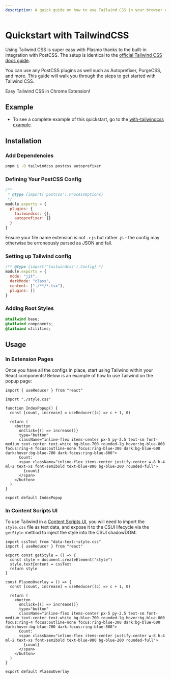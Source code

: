```yaml
---
description: A quick guide on how to use Tailwind CSS in your browser extension.
---
```



# Quickstart with TailwindCSS

Using Tailwind CSS is super easy with Plasmo thanks to the built-in integration with PostCSS. The setup is identical to the [official Tailwind CSS docs guide](https://tailwindcss.com/docs/installation/using-postcss).

You can use any PostCSS plugins as well such as Autoprefixer, PurgeCSS, and more. This guide will walk you through the steps to get started with Tailwind CSS.

<Callout emoji="🎉">Easy Tailwind CSS in Chrome Extension!</Callout>

## Example

- To see a complete example of this quickstart, go to the [with-tailwindcss example](https://github.com/PlasmoHQ/examples/tree/main/with-tailwindcss).

## Installation

### Add Dependencies

```bash
pnpm i -D tailwindcss postcss autoprefixer
```

### Defining Your PostCSS Config

```js filename="postcss.config.js"
/**
 * @type {import('postcss').ProcessOptions}
 */
module.exports = {
  plugins: {
    tailwindcss: {},
    autoprefixer: {}
  }
}
```

<Callout emoji="⚠️">

Ensure your file name extension is not `.cjs` but rather .js - the config may otherwise be erroneously parsed as JSON and fail.

</Callout>

### Setting up Tailwind config

```js filename="tailwind.config.js"
/** @type {import('tailwindcss').Config} */
module.exports = {
  mode: "jit",
  darkMode: "class",
  content: ["./**/*.tsx"],
  plugins: []
}
```

### Adding Root Styles

```css filename="style.css"
@tailwind base;
@tailwind components;
@tailwind utilities;
```

## Usage

### In Extension Pages

Once you have all the configs in place, start using Tailwind within your React components! Below is an example of how to use Tailwind on the popup page:

```tsx filename="popup.tsx"
import { useReducer } from "react"

import "./style.css"

function IndexPopup() {
  const [count, increase] = useReducer((c) => c + 1, 0)

  return (
    <button
      onClick={() => increase()}
      type="button"
      className="inline-flex items-center px-5 py-2.5 text-sm font-medium text-center text-white bg-blue-700 rounded-lg hover:bg-blue-800 focus:ring-4 focus:outline-none focus:ring-blue-300 dark:bg-blue-600 dark:hover:bg-blue-700 dark:focus:ring-blue-800">
      Count:
      <span className="inline-flex items-center justify-center w-8 h-4 ml-2 text-xs font-semibold text-blue-800 bg-blue-200 rounded-full">
        {count}
      </span>
    </button>
  )
}

export default IndexPopup
```

### In Content Scripts UI

To use Tailwind in a [Content Scripts UI](/csui), you will need to import the `style.css` file as text data, and expose it to the CSUI lifecycle via the `getStyle` method to inject the style into the CSUI shadowDOM:

```tsx filename="content.tsx"
import cssText from "data-text:~style.css"
import { useReducer } from "react"

export const getStyle = () => {
  const style = document.createElement("style")
  style.textContent = cssText
  return style
}

const PlasmoOverlay = () => {
  const [count, increase] = useReducer((c) => c + 1, 0)

  return (
    <button
      onClick={() => increase()}
      type="button"
      className="inline-flex items-center px-5 py-2.5 text-sm font-medium text-center text-white bg-blue-700 rounded-lg hover:bg-blue-800 focus:ring-4 focus:outline-none focus:ring-blue-300 dark:bg-blue-600 dark:hover:bg-blue-700 dark:focus:ring-blue-800">
      Count:
      <span className="inline-flex items-center justify-center w-8 h-4 ml-2 text-xs font-semibold text-blue-800 bg-blue-200 rounded-full">
        {count}
      </span>
    </button>
  )
}

export default PlasmoOverlay
```
